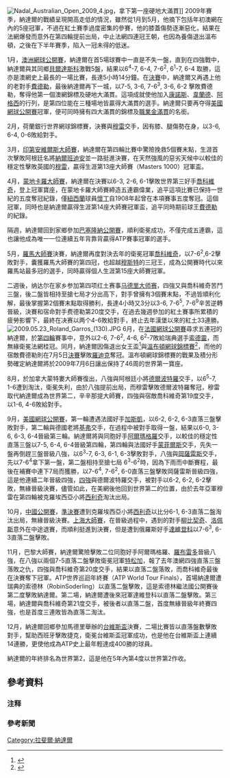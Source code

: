 {{Main|拉斐爾·納達爾}}
[[File:Nadal_Australian_Open_2009_4.jpg|thumb]]，拿下第一座硬地大滿貫]]
2009年賽季，納達爾的戰績呈現開高走低的情況，雖然從1月到5月，他摘下包括年初澳網在內的5座冠軍，不過在紅土賽季過度密集的參賽，他的膝蓋傷勢逐漸惡化，結果在法網爆發而意外在第四輪提前出局，中止法網四連冠王朝，也因為養傷退出溫布頓，之後在下半年賽季，陷入一冠未得的低迷。

1月，[[2009年澳洲網球公開賽男子單打比賽|澳洲網球公開賽]]，納達爾在首5場球賽中一直是不失一盤，直到在四強戰中，納達爾與其同鄉[[費爾南多·貝爾達斯科|貝爾達斯科]]激戰5盤，結果以6<sup>4</sup>-7, 6-4, 7-6<sup>2</sup>, 6<sup>1</sup>-7, 6-4 取勝，這亦是澳網史上最長的一場比賽，長達5小時14分鐘。在[[2009年澳洲網球公開賽男子單打比賽|決賽]]中，納達爾又再遇上他的老對手[[費德勒|費德勒]]，最後納達爾再下一城，以7-5, 3-6, 7-6<sup>3</sup>, 3-6, 6-2 擊敗費德勒，奪得他第一個澳網錦標及硬地大滿貫。這項成就使他加入[[吉米·康諾斯|康諾斯]]、[[马茨·维兰德|韋蘭德]]、[[安德烈·阿加西|阿格西]]的行列，是第四位能在三種場地皆贏得大滿貫的選手。納達爾只要再夺得[[美國網球公開賽|美國網球公開賽]]冠軍，便可同時擁有四大滿貫的錦標及[[網球大滿貫|職業金滿貫]]的名銜。

2月，荷蘭銀行世界網球錦標賽，決賽與[[安迪·穆雷|穆雷]]交手，因有膝、腿傷勢在身，以3-6, 6-4, 0-6敗給對手。

3月，[[印第安維爾斯大師賽|印第安維爾斯大師賽]]，納達爾在第四輪比賽中驚險挽救5個賽末點，生涯首次擊敗阿根廷名將[[大衛·納爾班迪安|納爾班迪安]]並一路挺進決賽，在天然強風的惡劣天候中以較佳的穩定性擊敗英國的[[安迪·穆雷|穆雷]]，贏得生涯第13座大師賽（Masters 1000）冠軍盃。

4月，[[蒙地卡羅大師賽|蒙地卡羅大師賽]]，納達爾在決賽以6-3, 2-6, 6-1擊敗世界第三好手[[喬科維奇|喬科維奇]]，登上冠軍寶座，在蒙地卡羅大師賽締造五連霸偉業，追平這項比賽已保持一世紀的五度奪冠紀錄，僅[[紐西蘭|紐西蘭]]球員[[懷丁|懷丁]]自1908年起曾在本項賽事五度奪冠。這個冠軍，同時也是納達爾贏得生涯第14座大師賽冠軍盃，追平同時期前球王[[費德勒|費德勒]]的紀錄。

隔週，納達爾回到家鄉參加[[2009年巴塞隆納公開賽|巴塞隆納公開賽]]，順利衛冕成功，不僅完成五連霸，這也讓他成為唯一一位連續五年背靠背贏得ATP賽事冠軍的選手。

5月，[[羅馬大師賽|羅馬大師賽]]決賽，納達爾再度對決去年的衛冕冠軍[[喬科維奇|喬科維奇]]，以7-6<sup>2</sup>,6-2擊敗對手，囊獲羅馬大師賽的第四冠，也超越[[穆斯特|穆斯特]]的三冠王，成為公開賽時代以來羅馬站最多冠的選手，同時贏得個人生涯第15座大師賽冠軍。

二週後，纳达尔在家乡参加第四项红土赛事[[马德里大师赛|马德里大师赛]]，四強又與喬科維奇苦鬥三盤，後二盤皆相持至搶七局才分出高下，對手曾擁有3個賽末點，不過皆順利化解，最後掌握第2個賽末點取得勝利，長達4小時又3分以3-6, 7-6<sup>5</sup>, 7-6<sup>9</sup>辛苦逆轉晉級，決賽和宿命對手费德勒第20度交手，在過去幾週參加的紅土賽事所累積的疲勞影響下，最終在决赛以两个4-6敗給對手，終止去年漢堡以來的紅土33連勝。
[[File:2009.05.23_Roland_Garros_(130).JPG|right]]
6月，在[[2009年法國網球公開賽|法國網球公開賽]]尋求五連冠的納達爾，於[[2009年法國網球公開賽男子單打比賽|第四輪]]賽事中，意外以2-6, 7-6<sup>2</sup>, 4-6, 6<sup>2</sup>-7敗給瑞典選手[[羅賓·索德靈|索德靈]]，而無緣衛冕法網桂冠。同月，納達爾因傷退出女王盃<ref>{{cite web |url=http://sports.espn.go.com/sports/tennis/news/story?id=4245078 |title=Rafael Nadal has problems in both knees, will try to rehab in time for Wimbledon – ESPN |publisher=Sports.espn.go.com |date=9 June 2009 |accessdate=6 June 2010 |archive-date=2016-01-10 |archive-url=https://web.archive.org/web/20160110051628/http://sports.espn.go.com/sports/tennis/news/story?id=4245078 |dead-url=no }}</ref>與[[2009年溫布頓網球錦標賽|溫布頓網球錦標賽]]<ref name="news.bbc.co.uk">{{cite news | url=http://news.bbc.co.uk/sport1/hi/tennis/8085394.stm | work=BBC News | title=Champion Nadal out of Wimbledon | date=19 June 2009 | accessdate=22 May 2010 | archive-date=2009-06-09 | archive-url=https://web.archive.org/web/20090609012344/http://news.bbc.co.uk/sport1/hi/tennis/8085394.stm | dead-url=no }}</ref>，而他的宿敵費德勒則在7月5日[[2009年溫布頓網球錦標賽男子單打比賽|決賽]]擊敗[[羅迪克|羅迪克]]奪冠。溫布頓網球錦標賽的戰果及積分形勢確定納達爾將於2009年7月6日讓出保持了46周的世界第一寶座。

8月，於加拿大蒙特婁大師賽復出，八強與阿根廷小將[[胡安·馬丁·德爾波特羅|德爾波特羅]]交手，以6<sup>5</sup>-7, 1-6遭到淘汰，衛冕失利，由於八強提前出局，而穆雷擊敗德爾波特羅奪冠，穆雷取代納達爾成為世界第二，辛辛那提大師賽，四強與宿敵喬科維奇第19度交手，以1-6, 4-6敗給對手。

9月，[[2009年美國網球公開賽|美國網球公開賽]]，第一輪遭遇法國好手[[里夏爾·加斯凱|加斯凱]]，以6-2, 6-2, 6-3直落三盤擊敗對手，第二輪與德國老將[[尼古拉斯·基弗|基弗]]交手，在過程中被對手取得一盤，結果以6-0, 3-6, 6-3, 6-4晉級第三輪。納達爾將與同胞好手[[尼古拉斯·阿爾瑪格羅|阿爾瑪格羅]]交手，以較佳的穩定性直落三盤以7-5, 6-4, 6-4晉級第四輪，第四輪與法國好手[[加埃爾·蒙菲爾斯|蒙菲爾斯]]交手，先失一盤再倒趕三盤晉級八強，以6<sup>3</sup>-7, 6-3, 6-1, 6-3擊敗對手，八強與[[費爾南多·岡薩雷斯|岡薩雷斯]]交手，先以7-6<sup>4</sup>拿下第一盤，第二盤相持至搶七局 6<sup>3</sup>-6<sup>2</sup>時，因為下雨而中斷賽程，最後在補賽中連下7局而獲勝，以7-6<sup>4</sup>, 7-6<sup>2</sup>, 6-0直落三盤擊敗岡薩雷斯晉級四強，這是他連續二年晉級四強，[[2009年美國網球公開賽男子單打比賽|四強]]與德爾波特羅交手，被對手以6-2, 6-2, 6-2擊敗，無緣晉級決賽，儘管如此，在美網後他回到世界第二的位置，由於去年亞軍穆雷在第四輪被克羅埃西亞小將[[馬林·西利奇|西利奇]]淘汰出局。

10月，[[2009年中國網球公開賽|中國公開賽]]，[[2009年中國網球公開賽男子單打比賽|準決賽]]遭到克羅埃西亞小將[[馬林·西利奇|西利奇]]以比分6-1, 6-3直落二盤淘汰出局，無緣晉級決賽。[[2009年上海大師賽男子單打比賽|上海大師賽]]，在晉級過程中，遇到的對手[[伊万·柳比契奇|柳比契奇]]、[[費利西亞諾·洛佩斯|洛佩斯]]意外在中途退賽，而順利挺進到決賽，但是遭到俄羅斯好手[[尼古萊·達維登科|達維登科]]以7-6<sup>3</sup>, 6-3直落二盤擊敗。

11月，巴黎大師賽，納達爾驚險擊敗二位同胞好手阿爾瑪格羅、[[托米·羅布雷多|羅布雷多]]晉級八強，在八強以兩個7-5直落二盤擊敗衛冕冠軍[[若-威尔弗里德·特松加|特松加]]，報了去年澳網四強直落三盤落敗之仇，四強與喬科維奇第20度交手，結果以直落二盤落敗，而喬科維奇最後在決賽奪下冠軍。ATP世界巡迴年終賽（ATP World Tour Finals），首場納達爾遭瑞典的索德林（RobinSoderling）以直落二盤擊敗，這是索德林繼法國公開賽後第二度擊敗納達爾。第二場，納達爾遭後來冠軍達維登科以直落二盤擊敗。第三場，納達爾與喬科維奇第21度交手，被後者以直落二盤，首度無緣晉級年終賽四強，也是首度三連敗皆為直落二淘汰。

12月，納達爾回鄉參加馬德里舉辦的[[台維斯盃|台維斯盃]]決賽，二場比賽皆以直落盤數擊敗對手，幫助西班牙擊敗捷克，衛冕台維斯盃冠軍成功，也是他在台維斯盃上連續14連勝，更使他成為ATP史上最年輕達成400勝的球員。

納達爾的年終排名為世界第2，這是他在5年內第4度以世界第2作收。

== 參考資料 ==
=== 注释 ===
{{ReflistH|2}}
{{注表脚}}
{{ReflistF}}

=== 參考新聞 ===
{{reflist|2}}

[[Category:拉斐爾·納達爾|Category:拉斐爾·納達爾]]